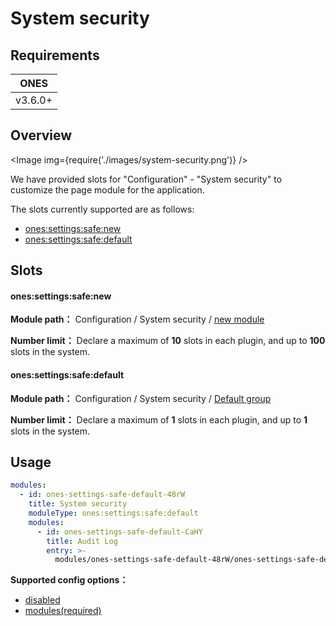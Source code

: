 
# System security

## Requirements

|  ONES   |
| :-----: |
| v3.6.0+ |

## Overview

<Image img={require('./images/system-security.png')} />

We have provided slots for "Configuration" - "System security" to customize the page module for the application.

The slots currently supported are as follows:

- [ones:settings:safe:new](#onessettingssafenew)
- [ones:settings:safe:default](#onessettingssafedefault)

## Slots

#### ones:settings:safe:new

**Module path：** Configuration / System security / [new module](../index.mdx#slot-hierarchy)

**Number limit：** Declare a maximum of **10** slots in each plugin, and up to **100** slots in the system.

#### ones:settings:safe:default

**Module path：** Configuration / System security / [Default group](../index.mdx#slot-hierarchy)

**Number limit：** Declare a maximum of **1** slots in each plugin, and up to **1** slots in the system.

## Usage

```yaml
modules:
  - id: ones-settings-safe-default-48rW
    title: System security
    moduleType: ones:settings:safe:default
    modules:
      - id: ones-settings-safe-default-CaHY
        title: Audit Log
        entry: >-
          modules/ones-settings-safe-default-48rW/ones-settings-safe-default-CaHY/index.html
```

**Supported config options：**

- [disabled](../../../../../reference/config/plugin.yaml#disabled)
- [modules(required)](../../../../../reference/config/plugin.yaml#subModule)
